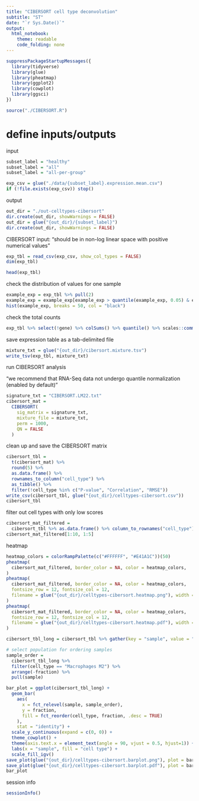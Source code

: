```yaml
---
title: "CIBERSORT cell type deconvolution"
subtitle: "ST"
date: "`r Sys.Date()`"
output:
  html_notebook:
    theme: readable
    code_folding: none
---
```


```r
suppressPackageStartupMessages({
  library(tidyverse)
  library(glue)
  library(pheatmap)
  library(ggplot2)
  library(cowplot)
  library(ggsci)
})
```

```r
source("./CIBERSORT.R")
```

# define inputs/outputs

input

```r
subset_label = "healthy"
subset_label = "all"
subset_label = "all-per-group"

exp_csv = glue("./data/{subset_label}.expression.mean.csv")
if (!file.exists(exp_csv)) stop()
```

output

```r
out_dir = "./out-celltypes-cibersort"
dir.create(out_dir, showWarnings = FALSE)
out_dir = glue("{out_dir}/{subset_label}")
dir.create(out_dir, showWarnings = FALSE)
```

CIBERSORT input: "should be in non-log linear space with positive numerical values"

```r
exp_tbl = read_csv(exp_csv, show_col_types = FALSE)
dim(exp_tbl)
```

```r
head(exp_tbl)
```

check the distribution of values for one sample

```r
example_exp = exp_tbl %>% pull(2)
example_exp = example_exp[example_exp > quantile(example_exp, 0.05) & example_exp < quantile(example_exp, 0.95)]
hist(example_exp, breaks = 50, col = "black")
```

check the total counts

```r
exp_tbl %>% select(!gene) %>% colSums() %>% quantile() %>% scales::comma()
```

save expression table as a tab-delimited file

```r
mixture_txt = glue("{out_dir}/cibersort.mixture.tsv")
write_tsv(exp_tbl, mixture_txt)
```

run CIBERSORT analysis

"we recommend that RNA-Seq data not undergo quantile normalization (enabled by default)"

```r
signature_txt = "CIBERSORT.LM22.txt"
cibersort_mat =
  CIBERSORT(
    sig_matrix = signature_txt,
    mixture_file = mixture_txt,
    perm = 1000,
    QN = FALSE
  )
```

clean up and save the CIBERSORT matrix

```r
cibersort_tbl =
  t(cibersort_mat) %>%
  round(5) %>%
  as.data.frame() %>%
  rownames_to_column("cell_type") %>%
  as_tibble() %>%
  filter(!cell_type %in% c("P-value", "Correlation", "RMSE"))
write_csv(cibersort_tbl, glue("{out_dir}/celltypes-cibersort.csv"))
cibersort_tbl
```

filter out cell types with only low scores

```r
cibersort_mat_filtered =
  cibersort_tbl %>% as.data.frame() %>% column_to_rownames("cell_type") %>% as.matrix()
cibersort_mat_filtered[1:10, 1:5]
```

heatmap

```r
heatmap_colors = colorRampPalette(c("#FFFFFF", "#E41A1C"))(50)
pheatmap(
  cibersort_mat_filtered, border_color = NA, color = heatmap_colors,
)
pheatmap(
  cibersort_mat_filtered, border_color = NA, color = heatmap_colors,
  fontsize_row = 12, fontsize_col = 12,
  filename = glue("{out_dir}/celltypes-cibersort.heatmap.png"), width = 10, height = 8
)
pheatmap(
  cibersort_mat_filtered, border_color = NA, color = heatmap_colors,
  fontsize_row = 12, fontsize_col = 12,
  filename = glue("{out_dir}/celltypes-cibersort.heatmap.pdf"), width = 10, height = 8
)
```

```r
cibersort_tbl_long = cibersort_tbl %>% gather(key = "sample", value = "fraction", -cell_type)

# select population for ordering samples
sample_order =
  cibersort_tbl_long %>%
  filter(cell_type == "Macrophages M2") %>%
  arrange(-fraction) %>%
  pull(sample)

bar_plot = ggplot(cibersort_tbl_long) +
  geom_bar(
    aes(
      x = fct_relevel(sample, sample_order),
      y = fraction,
      fill = fct_reorder(cell_type, fraction, .desc = TRUE)
    ),
    stat = "identity") +
  scale_y_continuous(expand = c(0, 0)) +
  theme_cowplot() +
  theme(axis.text.x = element_text(angle = 90, vjust = 0.5, hjust=1)) +
  labs(x = "sample", fill = "cell type") +
  scale_fill_igv()
save_plot(glue("{out_dir}/celltypes-cibersort.barplot.png"), plot = bar_plot, base_height = 6, base_width = 12)
save_plot(glue("{out_dir}/celltypes-cibersort.barplot.pdf"), plot = bar_plot, base_height = 6, base_width = 12)
bar_plot
```

session info

```r
sessionInfo()
```


